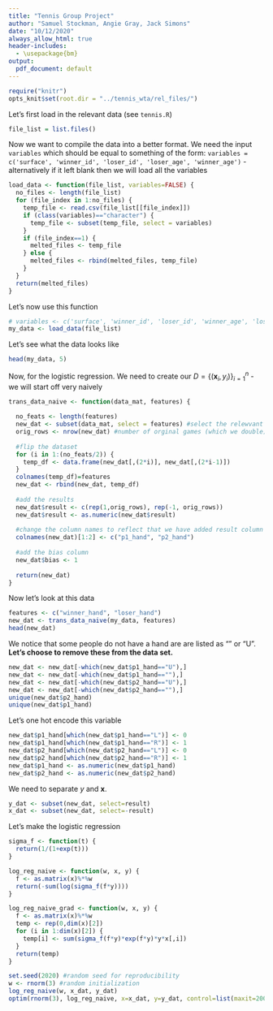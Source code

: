 ```yaml
---
title: "Tennis Group Project"
author: "Samuel Stockman, Angie Gray, Jack Simons"
date: "10/12/2020"
always_allow_html: true
header-includes:
  - \usepackage{bm}
output:
  pdf_document: default
---
```

<!-- use this to change our working directory -->
```r
require("knitr")
opts_knit$set(root.dir = "../tennis_wta/rel_files/")
```

Let's first load in the relevant data (see `tennis.R`)
```r
file_list = list.files()
```

Now we want to compile the data into a better format. We need the input `variables` which should be equal to something of the form: `variables = c('surface', 'winner_id', 'loser_id', 'loser_age', 'winner_age')` - alternatively if it left blank then we will load all the variables
```r
load_data <- function(file_list, variables=FALSE) {
  no_files <- length(file_list)
  for (file_index in 1:no_files) {
    temp_file <- read.csv(file_list[[file_index]])
    if (class(variables)=="character") {
      temp_file <- subset(temp_file, select = variables)
    }
    if (file_index==1) {
      melted_files <- temp_file
    } else {
      melted_files <- rbind(melted_files, temp_file)
    }
  }
  return(melted_files)
}
```
Let's now use this function
```r
# variables <- c('surface', 'winner_id', 'loser_id', 'winner_age', 'loser_age')
my_data <- load_data(file_list)
```
Let's see what the data looks like
```r
head(my_data, 5)
```

Now, for the logistic regression. We need to create our $D=\{(\bm{x}_i,y_i)\}_{i=1}^{n}$ - we will start off very naively 
```r
trans_data_naive <- function(data_mat, features) {
  
  no_feats <- length(features)
  new_dat <- subset(data_mat, select = features) #select the relewvant features
  orig_rows <- nrow(new_dat) #number of orginal games (which we double)
  
  #flip the dataset
  for (i in 1:(no_feats/2)) {
    temp_df <- data.frame(new_dat[,(2*i)], new_dat[,(2*i-1)]) 
  }
  colnames(temp_df)=features
  new_dat <- rbind(new_dat, temp_df)
  
  #add the results
  new_dat$result <- c(rep(1,orig_rows), rep(-1, orig_rows))
  new_dat$result <- as.numeric(new_dat$result)
  
  #change the column names to reflect that we have added result column
  colnames(new_dat)[1:2] <- c("p1_hand", "p2_hand")
  
  #add the bias column
  new_dat$bias <- 1
  
  return(new_dat)
}
```
Now let's look at this data
```r
features <- c("winner_hand", "loser_hand")
new_dat <- trans_data_naive(my_data, features)
head(new_dat)
```
We notice that some people do not have a hand are are listed as "" or "U". **Let's choose to remove these from the data set.**
```r
new_dat <- new_dat[-which(new_dat$p1_hand=="U"),]
new_dat <- new_dat[-which(new_dat$p1_hand==""),]
new_dat <- new_dat[-which(new_dat$p2_hand=="U"),]
new_dat <- new_dat[-which(new_dat$p2_hand==""),]
unique(new_dat$p2_hand)
unique(new_dat$p1_hand)
```
Let's one hot encode this variable
```r
new_dat$p1_hand[which(new_dat$p1_hand=="L")] <- 0
new_dat$p1_hand[which(new_dat$p1_hand=="R")] <- 1
new_dat$p2_hand[which(new_dat$p2_hand=="L")] <- 0
new_dat$p2_hand[which(new_dat$p2_hand=="R")] <- 1
new_dat$p1_hand <- as.numeric(new_dat$p1_hand)
new_dat$p2_hand <- as.numeric(new_dat$p2_hand)
```
We need to separate $y$ and $\bm{x}$.
```r
y_dat <- subset(new_dat, select=result)
x_dat <- subset(new_dat, select=-result)
```

Let's make the logistic regression
```r
sigma_f <- function(t) {
  return(1/(1+exp(t)))
}

log_reg_naive <- function(w, x, y) {
  f <- as.matrix(x)%*%w
  return(-sum(log(sigma_f(f*y))))
}

log_reg_naive_grad <- function(w, x, y) {
  f <- as.matrix(x)%*%w
  temp <- rep(0,dim(x)[2])
  for (i in 1:dim(x)[2]) {
    temp[i] <- sum(sigma_f(f*y)*exp(f*y)*y*x[,i])
  }
  return(temp)
}

set.seed(2020) #random seed for reproducibility
w <- rnorm(3) #random initialization
log_reg_naive(w, x_dat, y_dat)
optim(rnorm(3), log_reg_naive, x=x_dat, y=y_dat, control=list(maxit=2000), gr=log_reg_naive_grad)
```




